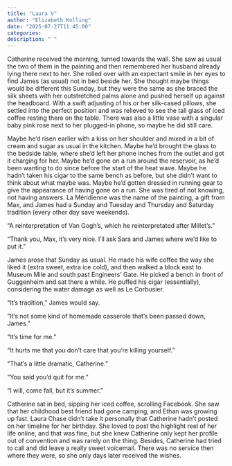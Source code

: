 ```yaml
---
title: "Laura V"
author: "Elizabeth Kolling"
date: "2025-07-27T11:45:00"
categories: 
description: " "
---
```



Catherine received the morning, turned towards the wall. She saw as usual the two of them in the painting and then remembered her husband already lying there next to her. She rolled over with an expectant smile in her eyes to find James (as usual) not in bed beside her. She thought maybe things would be different this Sunday, but they were the same as she braced the silk sheets with her outstretched palms alone and pushed herself up against the headboard. With a swift adjusting of his or her silk-cased pillows, she settled into the perfect position and was relieved to see the tall glass of iced coffee resting there on the table. There was also a little vase with a singular baby pink rose next to her plugged-in phone, so maybe he did still care.

Maybe he’d risen earlier with a kiss on her shoulder and mixed in a bit of cream and sugar as usual in the kitchen. Maybe he’d brought the glass to the bedside table, where she’d left her phone inches from the outlet and got it charging for her. Maybe he’d gone on a run around the reservoir, as he’d been wanting to do since before the start of the heat wave. Maybe he hadn’t taken his cigar to the same bench as before, but she didn’t want to think about what maybe was. Maybe he'd gotten dressed in running gear to give the appearance of having gone on a run. She was tired of not knowing, not having answers. La Méridienne was the name of the painting, a gift from Max, and James had a Sunday and Tuesday and Thursday and Saturday tradition (every other day save weekends).

“A reinterpretation of Van Gogh’s, which he reinterpretated after Millet's.”

“Thank you, Max, it’s very nice. I’ll ask Sara and James where we’d like to put it.”

James arose that Sunday as usual. He made his wife coffee the way she liked it (extra sweet, extra ice cold), and then walked a block east to Museum Mile and south past Engineers’ Gate. He picked a bench in front of Guggenheim and sat there a while. He puffed his cigar (essentially), considering the water damage as well as Le Corbusier.  

“It’s tradition," James would say. 

“It’s not some kind of homemade casserole that’s been passed down, James.” 

“It’s time for me.”

“It hurts me that you don’t care that you’re killing yourself.”

“That’s a little dramatic, Catherine.”

“You said you’d quit for me.”

“I will, come fall, but it’s summer.”

Catherine sat in bed, sipping her iced coffee, scrolling Facebook. She saw that her childhood best friend had gone camping, and Ethan was growing up fast. Laura Chase didn’t take it personally that Catherine hadn’t posted on her timeline for her birthday. She loved to post the highlight reel of her life online, and that was fine, but she knew Catherine only kept her profile out of convention and was rarely on the thing. Besides, Catherine had tried to call and did leave a really sweet voicemail. There was no service then where they were, so she only days later received the wishes. 